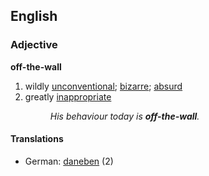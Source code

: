 == English ==
=== Adjective ===
'''off-the-wall'''
# wildly [[unconventional]]; [[bizarre]]; [[absurd]]
# greatly [[inappropriate]]
#:''His behaviour today is '''off-the-wall'''.''
====Translations====
*German: [[daneben]] (2)